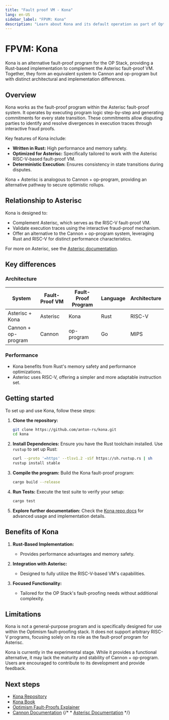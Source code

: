 ```yaml
---
title: "Fault proof VM - Kona"
lang: en-US
sidebar_label: "FPVM: Kona"
description: "Learn about Kona and its default operation as part of Optimism's Fault Proof Virtual Machine."
---
```


# FPVM: Kona

Kona is an alternative fault-proof program for the OP Stack, providing a Rust-based implementation to complement the Asterisc fault-proof VM. Together, they form an equivalent system to Cannon and op-program but with distinct architectural and implementation differences.


## Overview

Kona works as the fault-proof program within the Asterisc fault-proof system. It operates by executing program logic step-by-step and generating commitments for every state transition. These commitments allow disputing parties to identify and resolve divergences in execution traces through interactive fraud proofs.

Key features of Kona include:

*   **Written in Rust:** High performance and memory safety.
*   **Optimized for Asterisc:** Specifically tailored to work with the Asterisc RISC-V-based fault-proof VM.
*   **Deterministic Execution:** Ensures consistency in state transitions during disputes.

Kona + Asterisc is analogous to Cannon + op-program, providing an alternative pathway to secure optimistic rollups.

## Relationship to Asterisc

Kona is designed to:

*   Complement Asterisc, which serves as the RISC-V fault-proof VM.
*   Validate execution traces using the interactive fraud-proof mechanism.
*   Offer an alternative to the Cannon + op-program system, leveraging Rust and RISC-V for distinct performance characteristics.

For more on Asterisc, see the [Asterisc documentation](./asterisc.mdx).



## Key differences

### Architecture

| System              | Fault-Proof VM | Fault-Proof Program | Language | Architecture |
| ------------------- | -------------- | ------------------- | -------- | ------------ |
| Asterisc + Kona     | Asterisc       | Kona                | Rust     | RISC-V       |
| Cannon + op-program | Cannon         | op-program          | Go       | MIPS         |

### Performance

*   Kona benefits from Rust's memory safety and performance optimizations.
*   Asterisc uses RISC-V, offering a simpler and more adaptable instruction set.

## Getting started

To set up and use Kona, follow these steps:

1.  **Clone the repository:**
    ```bash
    git clone https://github.com/anton-rs/kona.git
    cd kona
    ```

2.  **Install Dependencies:**
    Ensure you have the Rust toolchain installed. Use `rustup` to set up Rust:
    ```bash
    curl --proto '=https' --tlsv1.2 -sSf https://sh.rustup.rs | sh
    rustup install stable
    ```

3.  **Compile the program:**
    Build the Kona fault-proof program:
    ```bash
    cargo build --release
    ```

4.  **Run Tests:**
    Execute the test suite to verify your setup:
    ```bash
    cargo test
    ```

5.  **Explore further documentation:**
    Check the [Kona repo docs](https://github.com/anton-rs/kona) for advanced usage and implementation details.

## Benefits of Kona

1.  **Rust-Based Implementation:**
    *   Provides performance advantages and memory safety.

2.  **Integration with Asterisc:**
    *   Designed to fully utilize the RISC-V-based VM's capabilities.

3.  **Focused Functionality:**
    *   Tailored for the OP Stack's fault-proofing needs without additional complexity.

## Limitations

Kona is not a general-purpose program and is specifically designed for use within the Optimism fault-proofing stack. It does not support arbitrary RISC-V programs, focusing solely on its role as the fault-proof program for Asterisc.

Kona is currently in the experimental stage. While it provides a functional alternative, it may lack the maturity and stability of Cannon + op-program. Users are encouraged to contribute to its development and provide feedback.

## Next steps

*   [Kona Repository](https://github.com/anton-rs/kona)
*   [Kona Book](https://anton-rs.github.io/kona/)
*   [Optimism Fault-Proofs Explainer](./explainer)
*   [Cannon Documentation](./cannon)
{/* *   [Asterisc Documentation](./asterisc) */}

